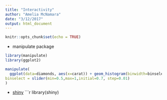 ```yaml
---
title: "Interactivity"
author: "Amelia McNamara"
date: "3/12/2017"
output: html_document
---
```


```r
knitr::opts_chunk$set(echo = TRUE)
```

- manipulate package
```r
library(manipulate)
library(ggplot2)
```

```r
manipulate(
  ggplot(data=diamonds, aes(x=carat)) + geom_histogram(binwidth=binselect),
binselect = slider(min=0.5,max=1,initial=0.7, step=0.01)
)

```
- [shiny](http://shiny.rstudio.com/tutorial/lesson1/) 
```r
library(shiny)